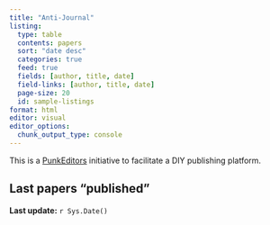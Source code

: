```yaml
---
title: "Anti-Journal" 
listing:
  type: table
  contents: papers
  sort: "date desc"
  categories: true
  feed: true
  fields: [author, title, date]
  field-links: [author, title, date]
  page-size: 20
  id: sample-listings
format: html
editor: visual
editor_options:
  chunk_output_type: console
---
```


This is a [PunkEditors](https://github.com/PunkEditors) initiative to facilitate a DIY publishing platform.

## Last papers "published"

::: {#sample-listings}
:::

**Last update:** `r Sys.Date()`

